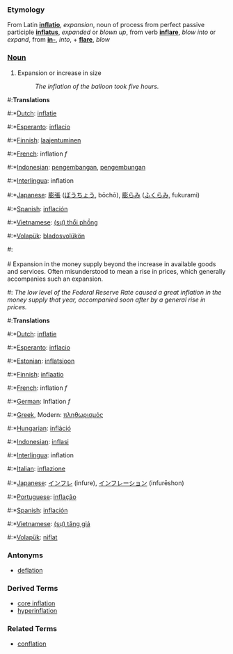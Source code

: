 ===Etymology===
From Latin '''[[inflatio]]''', ''expansion'', noun of process from perfect passive participle '''[[inflatus]]''', ''expanded'' or ''blown up'', from verb '''[[inflare]]''', ''blow into'' or ''expand'', from '''[[in-]]''', ''into'', + '''[[flare]]''', ''blow''

===[[Noun]]===
# Expansion or increase in size
#: ''The inflation of the balloon took five hours.''

#:'''Translations'''
#:*[[Dutch]]: [[inflatie]]
#:*[[Esperanto]]: [[inflacio]]
#:*[[Finnish]]: [[laajentuminen]]
#:*[[French]]: inflation ''f''
#:*[[Indonesian]]: [[kembang|pengembangan]], [[kembung|pengembungan]]
#:*[[Interlingua]]: inflation
#:*[[Japanese]]: [[膨張]] ([[ぼうちょう]], bōchō), [[膨らみ]] ([[ふくらみ]], fukurami)
#:*[[Spanish]]: [[inflación]]
#:*[[Vietnamese]]: [[thổi phồng|(sự) thổi phồng]]
#:*[[Volapük]]: [[bladosvolükön]]
#:<br><br>
# Expansion in the money supply beyond the increase in available goods and services.  Often misunderstood to mean a rise in prices, which generally accompanies such an expansion.
#: ''The low level of the Federal Reserve Rate caused a great inflation in the money supply that year, accompanied soon after by a general rise in prices.''

#:'''Translations'''
#:*[[Dutch]]: [[inflatie]]
#:*[[Esperanto]]: [[inflacio]]
#:*[[Estonian]]: [[inflatsioon]]
#:*[[Finnish]]: [[inflaatio]]
#:*[[French]]: inflation ''f''
#:*[[German]]: Inflation ''f''
#:*[[Greek]], Modern: [[πληθωρισμός]]
#:*[[Hungarian]]: [[infláció]]
#:*[[Indonesian]]: [[inflasi]]
#:*[[Interlingua]]: inflation
#:*[[Italian]]: [[inflazione]]
#:*[[Japanese]]: [[インフレ]] (infure), [[インフレーション]] (infurēshon)
#:*[[Portuguese]]: [[inflação]]
#:*[[Spanish]]: [[inflación]]
#:*[[Vietnamese]]: [[tăng giá|(sự) tăng giá]]
#:*[[Volapük]]: [[niflat]]


===Antonyms===
* [[deflation]]

===Derived Terms===
*[[core inflation]]
*[[hyperinflation]]

===Related Terms===
*[[conflation]]

{{Wikipedia}}